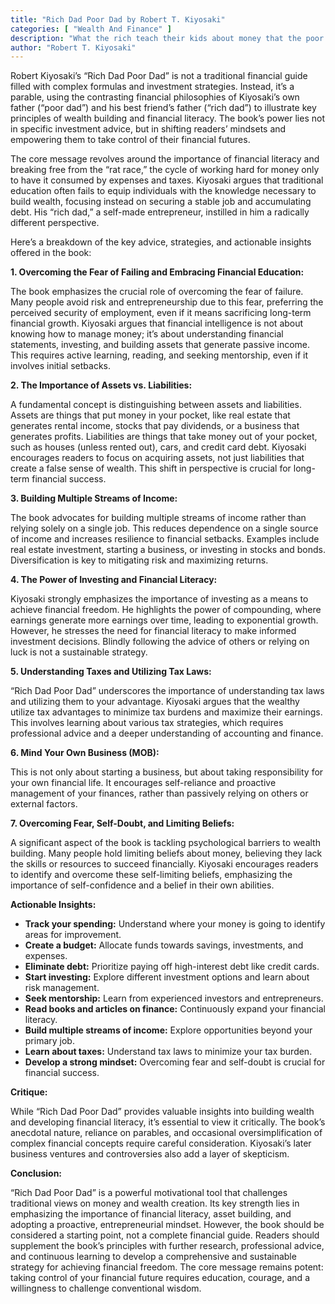 ```yaml
---
title: "Rich Dad Poor Dad by Robert T. Kiyosaki"
categories: [ "Wealth And Finance" ]
description: "What the rich teach their kids about money that the poor and middle class do not"
author: "Robert T. Kiyosaki"
---
```

Robert Kiyosaki's "Rich Dad Poor Dad" is not a traditional financial guide filled with complex formulas and investment strategies. Instead, it's a parable, using the contrasting financial philosophies of Kiyosaki's own father ("poor dad") and his best friend's father ("rich dad") to illustrate key principles of wealth building and financial literacy.  The book's power lies not in specific investment advice, but in shifting readers' mindsets and empowering them to take control of their financial futures.

The core message revolves around the importance of financial literacy and breaking free from the "rat race," the cycle of working hard for money only to have it consumed by expenses and taxes.  Kiyosaki argues that traditional education often fails to equip individuals with the knowledge necessary to build wealth, focusing instead on securing a stable job and accumulating debt.  His "rich dad," a self-made entrepreneur, instilled in him a radically different perspective.

Here's a breakdown of the key advice, strategies, and actionable insights offered in the book:

**1.  Overcoming the Fear of Failing and Embracing Financial Education:**

The book emphasizes the crucial role of overcoming the fear of failure.  Many people avoid risk and entrepreneurship due to this fear, preferring the perceived security of employment, even if it means sacrificing long-term financial growth.  Kiyosaki argues that financial intelligence is not about knowing how to manage money; it’s about understanding financial statements, investing, and building assets that generate passive income. This requires active learning, reading, and seeking mentorship, even if it involves initial setbacks.

**2.  The Importance of Assets vs. Liabilities:**

A fundamental concept is distinguishing between assets and liabilities.  Assets are things that put money in your pocket, like real estate that generates rental income, stocks that pay dividends, or a business that generates profits. Liabilities are things that take money out of your pocket, such as houses (unless rented out), cars, and credit card debt.  Kiyosaki encourages readers to focus on acquiring assets, not just liabilities that create a false sense of wealth. This shift in perspective is crucial for long-term financial success.

**3.  Building Multiple Streams of Income:**

The book advocates for building multiple streams of income rather than relying solely on a single job.  This reduces dependence on a single source of income and increases resilience to financial setbacks.  Examples include real estate investment, starting a business, or investing in stocks and bonds.  Diversification is key to mitigating risk and maximizing returns.

**4.  The Power of Investing and Financial Literacy:**

Kiyosaki strongly emphasizes the importance of investing as a means to achieve financial freedom.  He highlights the power of compounding, where earnings generate more earnings over time, leading to exponential growth.  However, he stresses the need for financial literacy to make informed investment decisions.  Blindly following the advice of others or relying on luck is not a sustainable strategy.

**5.  Understanding Taxes and Utilizing Tax Laws:**

"Rich Dad Poor Dad" underscores the importance of understanding tax laws and utilizing them to your advantage.  Kiyosaki argues that the wealthy utilize tax advantages to minimize tax burdens and maximize their earnings. This involves learning about various tax strategies, which requires professional advice and a deeper understanding of accounting and finance.

**6.  Mind Your Own Business (MOB):**

This is not only about starting a business, but about taking responsibility for your own financial life. It encourages self-reliance and proactive management of your finances, rather than passively relying on others or external factors.

**7.  Overcoming Fear, Self-Doubt, and Limiting Beliefs:**

A significant aspect of the book is tackling psychological barriers to wealth building.  Many people hold limiting beliefs about money, believing they lack the skills or resources to succeed financially.  Kiyosaki encourages readers to identify and overcome these self-limiting beliefs, emphasizing the importance of self-confidence and a belief in their own abilities.


**Actionable Insights:**

* **Track your spending:**  Understand where your money is going to identify areas for improvement.
* **Create a budget:** Allocate funds towards savings, investments, and expenses.
* **Eliminate debt:** Prioritize paying off high-interest debt like credit cards.
* **Start investing:** Explore different investment options and learn about risk management.
* **Seek mentorship:** Learn from experienced investors and entrepreneurs.
* **Read books and articles on finance:** Continuously expand your financial literacy.
* **Build multiple streams of income:** Explore opportunities beyond your primary job.
* **Learn about taxes:** Understand tax laws to minimize your tax burden.
* **Develop a strong mindset:** Overcoming fear and self-doubt is crucial for financial success.


**Critique:**

While "Rich Dad Poor Dad" provides valuable insights into building wealth and developing financial literacy, it's essential to view it critically.  The book's anecdotal nature, reliance on parables, and occasional oversimplification of complex financial concepts require careful consideration.  Kiyosaki's later business ventures and controversies also add a layer of skepticism.


**Conclusion:**

"Rich Dad Poor Dad" is a powerful motivational tool that challenges traditional views on money and wealth creation.  Its key strength lies in emphasizing the importance of financial literacy, asset building, and adopting a proactive, entrepreneurial mindset.  However, the book should be considered a starting point, not a complete financial guide.  Readers should supplement the book’s principles with further research, professional advice, and continuous learning to develop a comprehensive and sustainable strategy for achieving financial freedom.  The core message remains potent:  taking control of your financial future requires education, courage, and a willingness to challenge conventional wisdom.

